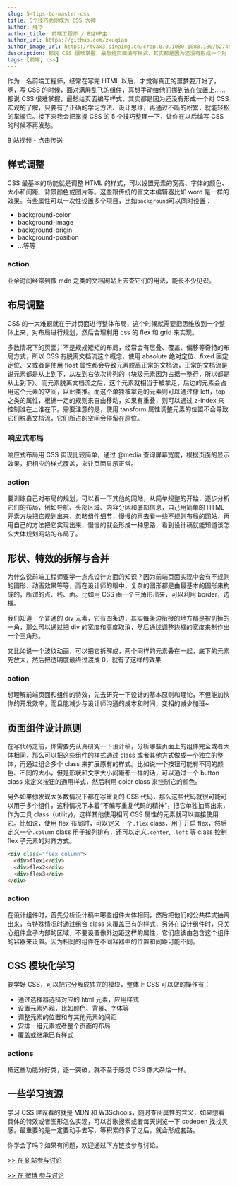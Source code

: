 ```yaml
---
slug: 5-tips-to-master-css
title: 5个技巧助你成为 CSS 大神
author: 峰华
author_title: 前端工程师 / B站UP主
author_url: https://github.com/zxuqian
author_image_url: https://tvax3.sinaimg.cn/crop.0.0.1080.1080.180/b2745d44ly8g8s4muqeggj20u00u0n0k.jpg?KID=imgbed,tva&Expires=1582389585&ssig=EvXmyu%2FXsX
description: 都说 CSS 很难掌握，最愁给页面编写样式，其实都是因为还没有形成一个对 CSS 宏观的了解，只要有了正确的学习方法、设计思维，再通过不断的积累，就能轻松的掌握它。接下来我会把掌握 CSS 的 5 个技巧整理一下，让你在以后编写 CSS 的时候不再发愁。
tags: [前端, css]
---
```


作为一名前端工程师，经常在写完 HTML 以后，才觉得真正的噩梦要开始了，啊，写 CSS 的时候，面对满屏乱飞的组件，真想手动给他们挪到该在位置上…… 都说 CSS 很难掌握，最愁给页面编写样式，其实都是因为还没有形成一个对 CSS 宏观的了解，只要有了正确的学习方法、设计思维，再通过不断的积累，就能轻松的掌握它。接下来我会把掌握 CSS 的 5 个技巧整理一下，让你在以后编写 CSS 的时候不再发愁。

<!-- truncate -->

[B 站视频 - 点击传送](https://www.bilibili.com/video/BV1Pt4y1m7ns/)

## 样式调整

CSS 最基本的功能就是调整 HTML 的样式，可以设置元素的宽高、字体的颜色、大小和间距、背景颜色或图片等。这些跟传统的富文本编辑器比如 word 是一样的效果。有些属性可以一次性设置多个项目，比如`background`可以同时设置：

- background-color
- background-image
- background-origin
- background-position
- ...等等

### action

业余时间经常到像 mdn 之类的文档网站上去查它们的用法，能长不少见识。

## 布局调整

CSS 的一大难题就在于对页面进行整体布局，这个时候就需要把思维放到一个整体上来，对布局进行规划，然后合理利用 css 的 flex 和 grid 来实现。

多数情况下的页面并不是规规矩矩的布局，经常会有层叠、覆盖、偏移等奇特的布局方式，所以 CSS 有脱离文档流这个概念，使用 absolute 绝对定位、fixed 固定定位、又或者是使用 float 属性都会导致元素脱离正常的文档流，正常的文档流是说元素都是从上到下，从左到右依次排列的（块级元素因为占据一整行，所以都是从上到下）。而元素脱离文档流之后，这个元素就相当于被拿走，后边的元素会占用这个元素的空间，以此类推。而这个单独被拿走的元素则可以通过像 left，top 之类的属性，根据一定的规则来自由移动，如果有重叠，则可以通过 z-index 来控制谁在上谁在下。需要注意的是，使用 tansform 属性调整元素的位置不会导致它们脱离文档流，它们所占的空间会停留在原位。

### 响应式布局

响应式布局用 CSS 实现比较简单，通过 @media 查询屏幕宽度，根据页面的显示效果，把相应的样式覆盖，来让页面显示正常。

### action

要训练自己对布局的规划，可以看一下其他的网站，从简单规整的开始，逐步分析它们的布局，例如导航、头部区域、内容分区和底部信息，自己用简单的 HTML 元素方块把它规划出来，忽略组件细节，慢慢的再去看一些不规则布局的网站，再用自己的方法把它实现出来，慢慢的就会形成一种思路，看到设计稿就能知道该怎么大体规划网站的布局了。

## 形状、特效的拆解与合并

为什么说前端工程师要学一点点设计方面的知识？因为前端页面实现中会有不规则的图形、动画效果等等，而在设计师的眼中，复杂的图形都是由最基本的图形来构成的，所谓的点、线、面。比如用 CSS 画一个三角形出来，可以利用 border，边框。

我们知道一个普通的 div 元素，它有四条边，其实每条边衔接的地方都是被切掉的一角，那么可以通过把 div 的宽度和高度取消，然后通过调整边框的宽度来制作出一个三角形。

又比如说一个波纹动画，可以把它拆解成，两个同样的元素叠在一起，底下的元素先放大，然后把透明度最终过渡成 0，就有了这样的效果

### action

想理解前端页面和组件的特效，先去研究一下设计的基本原则和理论，不但能加快你的开发效率，而且能减少与设计师沟通的成本和时间，变相的减少加班~

## 页面组件设计原则

在写代码之前，你需要先认真研究一下设计稿，分析哪些页面上的组件完全或者大体相同，那么可以把这些组件的样式通过 class 或者其他方式做成一个独立的整体，再通过组合多个 class 来扩展原有的样式。比如说一个按钮可能有不同的颜色、不同的大小，但是形状和文字大小间距都一样的话，可以通过一个 button class 来定义按钮的通用样式，然后利用 color class 来控制它的颜色。

另外如果你发现大多数情况下都在写重复的 CSS 代码，那么这些代码就很可能可以用于多个组件，这种情况下本着“不编写重复代码的精神”，把它单独抽离出来，作为工具 class（utility)，这样其他使用相同 CSS 属性的元素就可以直接使用它。比如说，使用 flex 布局时，可以定义一个`.flex` class，用于开启 flex，然后定义一个`.column` class 用于按列排布，还可以定义`.center`, `.left` 等 class 控制 flex 子元素的对齐方式。

```html
<div class="flex column">
  <div>flex1</div>
  <div>flex2</div>
  <div>flex3</div>
</div>
```

### action

在设计组件时，首先分析设计稿中哪些组件大体相同，然后把他们的公共样式抽离出来，有特殊情况时通过组合 class 来覆盖已有的样式，另外在设计组件时，只关心组件盒子内部的区域，不要设置像外边距这样的属性，它们应该由包含这个组件的容器来设置。因为相同的组件在不同容器中的位置和间距可能不同。

## CSS 模块化学习

要学好 CSS，可以把它分解成独立的模块，整体上 CSS 可以做的操作有：

- 通过选择器选择对应的 html 元素，应用样式
- 设置元素外观，比如颜色、背景、字体等
- 调整元素的位置和与其他元素的间距
- 安排一组元素或者整个页面的布局
- 覆盖或继承已有样式

### actions

把这些功能分好类，逐一突破，就不至于感觉 CSS 像大杂烩一样。

## 一些学习资源

学习 CSS 建议看的就是 MDN 和 W3Schools，随时查阅属性的含义，如果想看具体的特效或者图形怎么实现，可以谷歌搜索或者每天浏览一下 codepen 找找灵感。最重要的是一定要动手去写，等积累的多了之后，就会形成套路。

你学会了吗？如果有问题，欢迎通过下方链接参与讨论。

[>> 在 B 站参与讨论](https://www.bilibili.com/video/BV1Pt4y1m7ns/)

[>> 在 微博 参与讨论](https://weibo.com/2993970500/IFri83Xs4)
